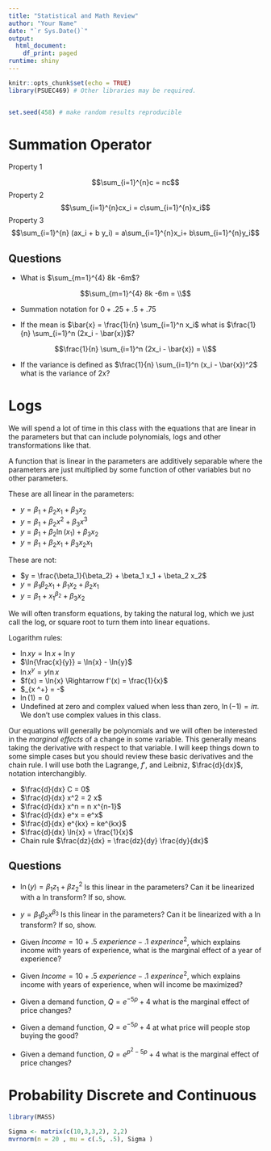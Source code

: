 ```yaml
---
title: "Statistical and Math Review"
author: "Your Name"
date: "`r Sys.Date()`"
output:
  html_document:
    df_print: paged
runtime: shiny    
---
```


```r
knitr::opts_chunk$set(echo = TRUE)
library(PSUEC469) # Other libraries may be required.


set.seed(458) # make random results reproducible

```

# Summation Operator

Property 1

$$\sum_{i=1}^{n}c = nc$$
Property 2
$$\sum_{i=1}^{n}cx_i = c\sum_{i=1}^{n}x_i$$
Property 3
$$\sum_{i=1}^{n} (ax_i + b y_i) = a\sum_{i=1}^{n}x_i+ b\sum_{i=1}^{n}y_i$$

## Questions

- What is $\sum_{m=1}^{4} 8k -6m$?

$$\sum_{m=1}^{4} 8k -6m = \\$$

- Summation notation for $0 + .25 + .5 + .75$



- If the mean is $\bar{x} = \frac{1}{n} \sum_{i=1}^n x_i$ what is $\frac{1}{n} \sum_{i=1}^n (2x_i - \bar{x})$?

$$\frac{1}{n} \sum_{i=1}^n (2x_i - \bar{x}) = \\$$



- If the variance is defined as $\frac{1}{n} \sum_{i=1}^n (x_i - \bar{x})^2$ what is the variance of 2x?

#  Logs

We will spend a lot of time in this class with the equations that are linear in the parameters but that can include polynomials, logs and other transformations like that.

A function that is linear in the parameters are additively separable where the parameters are just multiplied by some function of other variables but no other parameters.

These are all linear in the parameters:

+ $y = \beta_1 + \beta_2 x_1 + \beta_3 x_2$
+ $y = \beta_1 + \beta_2 x^2 + \beta_3 x^3$
+ $y = \beta_1 + \beta_2 \ln(x_1) + \beta_3 x_2$
+ $y = \beta_1 + \beta_2 x_1 + \beta_3 x_2x_1$

These are not:

+ $y = \frac{\beta_1}{\beta_2} +  \beta_1 x_1 + \beta_2 x_2$
+ $y = \beta_1 \beta_2 x_1 + \beta_1 x_2 + \beta_2 x_1$
+ $y = \beta_1 + x_1^{\beta_2}  + \beta_3 x_2$

We will often transform equations, by taking the natural log, which we just call the log, or square root to turn them into linear equations.


Logarithm rules:

+ $\ln{x y} = \ln{x} + \ln{y}$
+ $\ln{\frac{x}{y}} = \ln{x} - \ln{y}$
+ $\ln{x^y} = y\ln{x}$
+ $f(x) = \ln{x} \Rightarrow f'(x) = \frac{1}{x}$
+ $\lim_{x \rightarrow 0^+} = -\infty $
+ $\ln(1)=0$
+ Undefined at zero and complex valued when less than zero, $\ln(-1) = i\pi$.  We don't use complex values in this class.

Our equations will generally be polynomials and we will often be interested in the _marginal effects_ of a change in some variable.  This generally means taking the derivative with respect to that variable. I will keep things down to some simple cases but you should review these basic derivatives and the chain rule. I will use both the Lagrange, $f'$, and Leibniz, $\frac{d}{dx}$, notation interchangibly.

+ $\frac{d}{dx} C = 0$
+ $\frac{d}{dx} x^2 = 2 x$
+ $\frac{d}{dx} x^n = n x^{n-1}$
+ $\frac{d}{dx} e^x = e^x$
+ $\frac{d}{dx} e^{kx} = ke^{kx}$
+ $\frac{d}{dx} \ln{x} = \frac{1}{x}$
+ Chain rule $\frac{dz}{dx} = \frac{dz}{dy} \frac{dy}{dx}$


## Questions

- $\ln(y) = \beta_1 z_1 + \beta z_2^2$ Is this linear in the parameters? Can it be linearized with a ln transform? If so, show.

- $y = \beta_1\beta_2x^{\beta_3}$ Is this linear in the parameters? Can it be linearized with a ln transform?  If so, show.


- Given $Income = 10 + .5 ~experience - .1 ~experince^2$, which explains income with years of experience, what is the marginal effect of a year of experience? 

- Given $Income = 10 + .5 ~experience - .1 ~experince^2$, which explains income with years of experience, when will income be maximized? 

- Given a demand function, $Q = e^{-5p} + 4$ what is the marginal effect of price changes?

- Given a demand function, $Q = e^{-5p} + 4$ at what price will people stop buying the good?

- Given a demand function, $Q = e^{p^2-5p} + 4$ what is the marginal effect of price changes?

# Probability Discrete and Continuous


```r

library(MASS)

Sigma <- matrix(c(10,3,3,2), 2,2)
mvrnorm(n = 20 , mu = c(.5, .5), Sigma )

```

